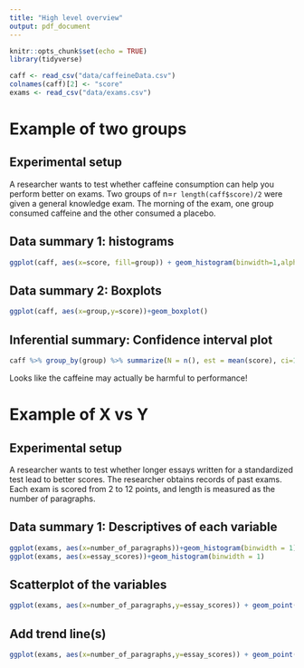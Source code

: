 ```yaml
---
title: "High level overview"
output: pdf_document
---
```


```r
knitr::opts_chunk$set(echo = TRUE)
library(tidyverse)

caff <- read_csv("data/caffeineData.csv")
colnames(caff)[2] <- "score"
exams <- read_csv("data/exams.csv")
```

# Example of two groups

## Experimental setup

A researcher wants to test whether caffeine consumption can help you perform better on exams. Two groups of n=`r length(caff$score)/2` were given a general knowledge exam. The morning of the exam, one group consumed caffeine and the other consumed a placebo. 

## Data summary 1: histograms

```r
ggplot(caff, aes(x=score, fill=group)) + geom_histogram(binwidth=1,alpha=.5)
```

## Data summary 2: Boxplots

```r
ggplot(caff, aes(x=group,y=score))+geom_boxplot()
```

## Inferential summary: Confidence interval plot

```r
caff %>% group_by(group) %>% summarize(N = n(), est = mean(score), ci=1.96*sd(score)/sqrt(N)) %>% ggplot(aes(x=group,y=est)) + geom_point() + geom_errorbar(aes(ymin=est-ci,ymax=est+ci))
```

Looks like the caffeine may actually be harmful to performance!

# Example of X vs Y 

## Experimental setup

A researcher wants to test whether longer essays written for a standardized test lead to better scores. The researcher obtains records of past exams. Each exam is scored from 2 to 12 points, and length is measured as the number of paragraphs. 

## Data summary 1: Descriptives of each variable

```r
ggplot(exams, aes(x=number_of_paragraphs))+geom_histogram(binwidth = 1)
ggplot(exams, aes(x=essay_scores))+geom_histogram(binwidth = 1)
```


## Scatterplot of the variables
```r
ggplot(exams, aes(x=number_of_paragraphs,y=essay_scores)) + geom_point()
```

## Add trend line(s)

```r
ggplot(exams, aes(x=number_of_paragraphs,y=essay_scores)) + geom_point() +geom_smooth(method="lm")

```

